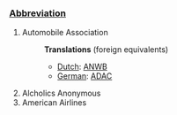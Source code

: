===[[Abbreviation]]===

#Automobile Association
#:'''Translations''' (foreign equivalents)
#:*[[Dutch]]: [[ANWB]]
#:*[[German]]: [[ADAC]]
#Alcholics Anonymous
#American Airlines